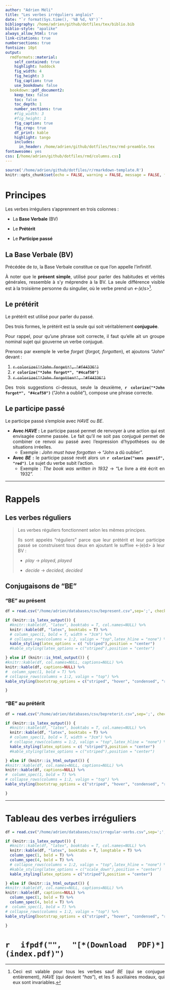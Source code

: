 ```yaml
---
author: "Adrien Méli"
title: "Les verbes irréguliers anglais"
date: "`r format(Sys.time(), '%B %d, %Y')`"
bibliography: /home/adrien/github/dotfiles/tex/biblio.bib
biblio-style: "apalike"
always_allow_html: true
link-citations: true
numbersections: true
fontsize: 10pt
output: 
  rmdformats::material:
    self_contained: true
    highlight: haddock
    fig_width: 4
    fig_height: 3
    fig_caption: true
    use_bookdown: false
  bookdown::pdf_document2:
    keep_tex: false
    toc: false
    toc_depth: 1
    number_sections: true
    #fig_width: 3
    #fig_height: 1
    fig_caption: true
    fig_crop: true
    df_print: kable
    highlight: tango
    includes:
      in_header: /home/adrien/github/dotfiles/tex/rmd-preamble.tex
fontawesome: yes
css: [/home/adrien/github/dotfiles/rmd/columns.css]
---
```


<style>
body {
text-align: justify}
</style>


```r
source('/home/adrien/github/dotfiles/r/rmarkdown-template.R')
knitr::opts_chunk$set(echo = FALSE, warning = FALSE, message = FALSE, fig.align = "center")

```




# Principes


Les verbes irréguliers s'apprennent en trois colonnes : 

* La **Base Verbale** (BV) 

* Le **Prétérit**

* Le **Participe passé**

## La Base Verbale (BV)


Précédée de *to*, la Base Verbale constitue ce que l'on appelle l'infinitif.

À noter que le **présent simple**, utilisé pour parler des habitudes et vérités générales, ressemble à s'y méprendre à la BV.
La seule différence visible est à la troisième personne du singulier, où le verbe prend un *<-(e)s>*^[Ceci est valable pour tous les verbes sauf *BE* (qui se conjugue entièrement), *HAVE* (qui devient "*has*"), et les 5 auxiliaires modaux, qui eux sont invariables.].

## Le prétérit

Le prétérit est utilisé pour parler du passé.

Des trois formes, le prétérit est la seule qui soit véritablement **conjuguée**.

Pour rappel, pour qu'une phrase soit correcte, il faut qu'elle ait un groupe nominal sujet qui gouverne un verbe conjugué.

Prenons par exemple le verbe *forget* (*forgot, forgotten*), et ajoutons "John" devant :

1. ~~`r colorize("*John forget*", "#f44336")`~~
1. **`r colorize("*John forgot*", "#4caf50")`**
1. ~~`r colorize("*John forgotten*", "#f44336")`~~

Des trois suggestions ci-dessus, seule la deuxième, **`r colorize("*John forgot*", "#4caf50")`** ("John a oublié"), compose une phrase  correcte. 

## Le participe passé

Le participe passé s'emploie avec *HAVE* ou *BE*.

* **Avec *HAVE* :** Le participe passé permet de renvoyer à une action qui est envisagée comme passée. 
  Le fait qu'il ne soit pas conjugué permet de combiner ce renvoi au passé avec l'expression d'hypothèses ou de situations irréelles.
  - Exemple : *John must have forgotten* $\rightarrow$ "John a dû oublier".


* **Avec *BE* :** le participe passé revêt alors un **`r colorize("sens passif", "red")`**. Le sujet du verbe subit l'action.
  - Exemple : *The book was written in 1932* $\rightarrow$ "Le livre a été écrit en 1932".

*** 

# Rappels

## Les verbes réguliers

> Les verbes réguliers fonctionnent selon les mêmes principes.
>
> Ils sont appelés "réguliers" parce que leur prétérit et leur participe passé se construisent tous deux en ajoutant le suffixe <-(e)d> à leur BV :
>
> - *play* $\rightarrow$ *played, played* 
>
> - *decide* $\rightarrow$ *decided, decided*

## Conjugaisons de "BE"




### "BE" au présent

```r

df = read.csv("/home/adrien/databases/csv/bepresent.csv",sep=';', check.names = F)

if (knitr::is_latex_output()) {
  #knitr::kable(df, "latex", booktabs = T, col.names=NULL) %>%
  knitr::kable(df, "latex", booktabs = T) %>%
  # column_spec(1, bold = T, width = "3cm") %>%
  # collapse_rows(columns = 1:2, valign = "top",latex_hline = "none") %>%
  kable_styling(latex_options = c( "striped"),position = "center")
  #kable_styling(latex_options = c("striped"),position = "center")

} else if (knitr::is_html_output()) {
#knitr::kable(df, col.names=NULL, captions=NULL) %>%
knitr::kable(df, captions=NULL) %>%
#  column_spec(1, bold = T) %>%
# collapse_rows(columns = 1:2, valign = "top") %>%
kable_styling(bootstrap_options = c("striped", "hover", "condensed", "responsive")) 

} 
```



### "BE" au prétérit

```r

df = read.csv("/home/adrien/databases/csv/bepreterit.csv",sep=';', check.names = F)

if (knitr::is_latex_output()) {
  #knitr::kable(df, "latex", booktabs = T, col.names=NULL) %>%
  knitr::kable(df, "latex", booktabs = T) %>%
  # column_spec(1, bold = T, width = "3cm") %>%
  # collapse_rows(columns = 1:2, valign = "top",latex_hline = "none") %>%
  kable_styling(latex_options = c( "striped"),position = "center")
  #kable_styling(latex_options = c("striped"),position = "center")

} else if (knitr::is_html_output()) {
#knitr::kable(df, col.names=NULL, captions=NULL) %>%
knitr::kable(df, captions=NULL) %>%
#  column_spec(1, bold = T) %>%
# collapse_rows(columns = 1:2, valign = "top") %>%
kable_styling(bootstrap_options = c("striped", "hover", "condensed", "responsive")) 

} 
```


***

# Tableau des verbes irréguliers





```r

df = read.csv("/home/adrien/databases/csv/irregular-verbs.csv",sep=';', check.names = F)

if (knitr::is_latex_output()) {
  #knitr::kable(df, "latex", booktabs = T, col.names=NULL) %>%
  knitr::kable(df, "latex", booktabs = T, longtable = T) %>%
  column_spec(1, bold = T) %>%
  column_spec(4, bold = T) %>%
  # collapse_rows(columns = 1:2, valign = "top",latex_hline = "none") %>%
  #kable_styling(latex_options = c("scale_down"),position = "center")
  kable_styling(latex_options = c("striped"),position = "center")

} else if (knitr::is_html_output()) {
#knitr::kable(df, col.names=NULL, captions=NULL) %>%
knitr::kable(df, captions=NULL) %>%
  column_spec(1, bold = T) %>%
  column_spec(4, bold = T) %>%
#  column_spec(1, bold = T) %>%
# collapse_rows(columns = 1:2, valign = "top") %>%
kable_styling(bootstrap_options = c("striped", "hover", "condensed", "responsive")) 

} 
```

# `r ifpdf("", "[*(Download PDF)*](index.pdf)")`
